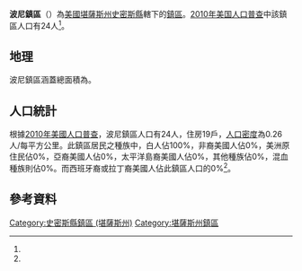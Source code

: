 {{noteTA
|G1=USState
}}
{{Infobox settlement
|official_name = 波尼鎮區
|native_name = Pawnee Township
|settlement_type = 鎮區
|pushpin_map=USA Kansas
|coordinates_display = inline,title
|coordinates_region = US-KS
|subdivision_type = [[世界政區索引|國家]]
|subdivision_name = [[美国|美国]]
|subdivision_type1 = [[美國行政區劃|州]]
|subdivision_name1 = [[堪薩斯州|堪薩斯州]]
|subdivision_type2 = [[堪薩斯州行政區劃|縣]]
|subdivision_name2 = [[史密斯縣_(堪薩斯州)|史密斯縣]]
|area_total_km2 = 92.64
|area_land_km2 = 92.14
|area_water_km2 = 0.50
|area_total_sq_mi =
|area_land_sq_mi =
|area_water_sq_mi =
|area_water_percent = 0.54
|population_as_of = [[2010年美国人口普查|2010]]
|population_footnotes = <ref name="Census 2010">{{cite web| url=http://factfinder2.census.gov| title=Race, Hispanic or Latino, Age, and Housing Occupancy: 2010 Census Redistricting Data, Pawnee township, Smith County, Kansas| publisher=U.S. Census Bureau, American FactFinder 2| accessdate=2016-09-10| archive-date=2013-09-11| archive-url=https://web.archive.org/web/20130911234518/http://factfinder2.census.gov/| dead-url=no}}</ref>
|population_total = 24
|population_density_km2 = auto
|elevation_footnotes = 
|elevation_m = 608
|elevation_ft = 
|latd = 39
|latm = 57
|lats = 07
|latNS = N
|longd = 98
|longm = 39
|longs = 49
|longEW = W
|postal_code_type =
|postal_code = 
|blank_name = [[聯邦資料處理標準|FIPS代碼]]
|blank_info = 20-54825
|blank1_name = [[地名信息系统|GNIS編號]] 
|blank1_info = [http://geonames.usgs.gov/pls/gnispublic/f?p=gnispq:3:::NO::P3_FID:0471827 0471827]
|website = 
|footnotes = 
}}

'''波尼鎮區'''（{{lang-en|'''Pawnee Township'''}}）為[[美國|美國]][[堪薩斯州|堪薩斯州]][[史密斯縣_(堪薩斯州)|史密斯縣]]轄下的[[行政鎮區|鎮區]]。[[2010年美国人口普查|2010年美国人口普查]]中該鎮區人口有24人<ref name="Census 2010"/>。

==地理==
波尼鎮區涵蓋總面積為{{convert|92.64|km2|sqmi}}。

==人口統計==
根據[[2010年美國人口普查|2010年美國人口普查]]，波尼鎮區人口有24人，住房19戶，[[人口密度|人口密度]]為0.26人/每平方公里。此鎮區居民之種族中，白人佔100%，非裔美國人佔0%，美洲原住民佔0%，亞裔美國人佔0%，太平洋島裔美國人佔0%，其他種族佔0%，混血種族則佔0%。而西班牙裔或拉丁裔美國人佔此鎮區人口的0%<ref name="Census 2010"/>。

==參考資料==
{{reflist}}

{{史密斯縣 (堪薩斯州)}}

{{DEFAULTSORT:Pawnee}}
[[Category:史密斯縣鎮區_(堪薩斯州)|Category:史密斯縣鎮區 (堪薩斯州)]]
[[Category:堪薩斯州鎮區|Category:堪薩斯州鎮區]]

{{SmithCountyKS-geo-stub}}